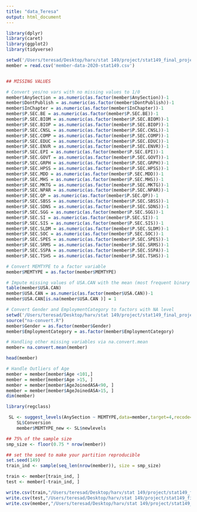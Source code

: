 ```yaml
---
title: "data_Teresa"
output: html_document
---
```


```r

library(dplyr)
library(caret)
library(ggplot2)
library(tidyverse)


```


```r
setwd('/Users/teresad/Desktop/harv/stat 149/project/stat149_final_project/data')
member = read.csv('member-data-2020-stat149.csv')


## MISSING VALUES

# Convert yes/no vars with no missing values to 1/0
member$AnySection = as.numeric(as.factor(member$AnySection))-1
member$DontPublish = as.numeric(as.factor(member$DontPublish))-1
member$InChapter = as.numeric(as.factor(member$InChapter))-1
member$P.SEC.BE = as.numeric(as.factor(member$P.SEC.BE))-1
member$P.SEC.BIOM = as.numeric(as.factor(member$P.SEC.BIOM))-1
member$P.SEC.BIOP = as.numeric(as.factor(member$P.SEC.BIOP))-1
member$P.SEC.CNSL = as.numeric(as.factor(member$P.SEC.CNSL))-1
member$P.SEC.COMP = as.numeric(as.factor(member$P.SEC.COMP))-1
member$P.SEC.EDUC = as.numeric(as.factor(member$P.SEC.EDUC))-1
member$P.SEC.ENVR = as.numeric(as.factor(member$P.SEC.ENVR))-1
member$P.SEC.EPI = as.numeric(as.factor(member$P.SEC.EPI))-1
member$P.SEC.GOVT = as.numeric(as.factor(member$P.SEC.GOVT))-1
member$P.SEC.GRPH = as.numeric(as.factor(member$P.SEC.GRPH))-1
member$P.SEC.HPSS = as.numeric(as.factor(member$P.SEC.HPSS))-1
member$P.SEC.MDD = as.numeric(as.factor(member$P.SEC.MDD))-1
member$P.SEC.MHS = as.numeric(as.factor(member$P.SEC.MHS))-1
member$P.SEC.MKTG = as.numeric(as.factor(member$P.SEC.MKTG))-1
member$P.SEC.NPAR = as.numeric(as.factor(member$P.SEC.NPAR))-1
member$P.SEC.QP = as.numeric(as.factor(member$P.SEC.QP))-1
member$P.SEC.SBSS = as.numeric(as.factor(member$P.SEC.SBSS))-1
member$P.SEC.SDNS = as.numeric(as.factor(member$P.SEC.SDNS))-1
member$P.SEC.SGG = as.numeric(as.factor(member$P.SEC.SGG))-1
member$P.SEC.SI = as.numeric(as.factor(member$P.SEC.SI))-1
member$P.SEC.SIS = as.numeric(as.factor(member$P.SEC.SIS))-1
member$P.SEC.SLDM = as.numeric(as.factor(member$P.SEC.SLDM))-1
member$P.SEC.SOC = as.numeric(as.factor(member$P.SEC.SOC))-1
member$P.SEC.SPES = as.numeric(as.factor(member$P.SEC.SPES))-1
member$P.SEC.SRMS = as.numeric(as.factor(member$P.SEC.SRMS))-1
member$P.SEC.SSPA = as.numeric(as.factor(member$P.SEC.SSPA))-1
member$P.SEC.TSHS = as.numeric(as.factor(member$P.SEC.TSHS))-1

# Convert MEMTYPE to a factor variable
member$MEMTYPE = as.factor(member$MEMTYPE)

# Impute missing values of USA.CAN with the mean (most frequent binary obs)
table(member$USA.CAN)
member$USA.CAN = as.numeric(as.factor(member$USA.CAN))-1
member$USA.CAN[is.na(member$USA.CAN )] = 1

# Convert Gender and EmploymentCategory to factors with NA level
setwd('/Users/teresad/Desktop/harv/stat 149/project/stat149_final_project')
source("na-convert.R")
member$Gender = as.factor(member$Gender)
member$EmploymentCategory = as.factor(member$EmploymentCategory)

# Handling other missing variables via na.convert.mean
member= na.convert.mean(member)

head(member)

```



```r
# Handle Outliers of Age
member = member[member$Age <101,]
member = member[member$Age >15, ]
member = member[member$AgeJoinedASA<90, ]
member = member[member$AgeJoinedASA>15, ]
dim(member)
```

```r
library(regclass)

 SL <- suggest_levels(AnySection ~ MEMTYPE,data=member,target=4,recode=TRUE)
	SL$Conversion
	member$MEMTYPE_new <- SL$newlevels
```


```r
## 75% of the sample size
smp_size <- floor(0.75 * nrow(member))

## set the seed to make your partition reproducible
set.seed(149)
train_ind <- sample(seq_len(nrow(member)), size = smp_size)

train <- member[train_ind, ]
test <- member[-train_ind, ]

write.csv(train,"/Users/teresad/Desktop/harv/stat 149/project/stat149_final_project/data/train_data.csv", row.names = FALSE)
write.csv(test,"/Users/teresad/Desktop/harv/stat 149/project/stat149_final_project/data/test_data.csv", row.names = FALSE)
write.csv(member,"/Users/teresad/Desktop/harv/stat 149/project/stat149_final_project/data/full_data.csv", row.names = FALSE)
```


```r
```


```r
```


```r
```


```r
```
